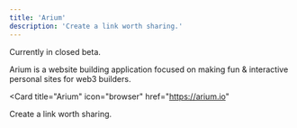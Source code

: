 ```yaml
---
title: 'Arium'
description: 'Create a link worth sharing.'
---
```


<Note>
  Currently in closed beta.
</Note>

Arium is a website building application focused on making fun & interactive personal sites for web3 builders.

<Card
  title="Arium"
  icon="browser"
  href="https://arium.io"
>
  Create a link worth sharing.
</Card>


